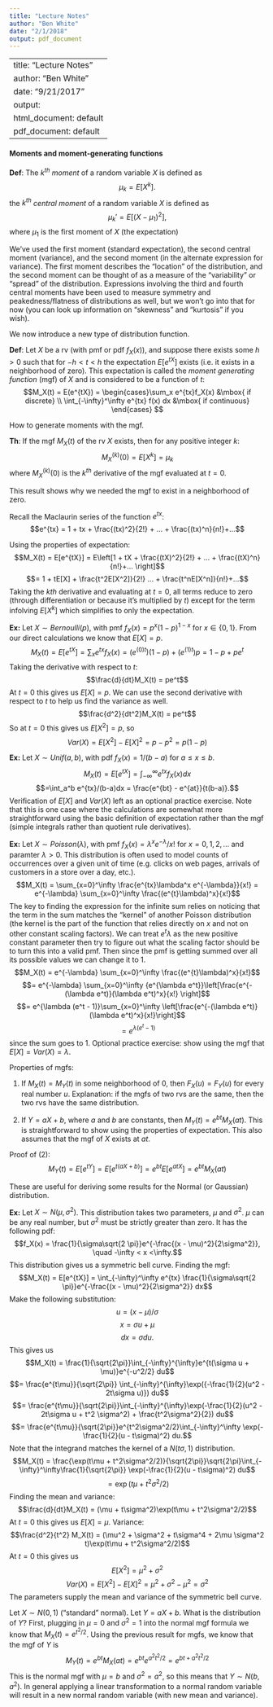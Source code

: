 ```yaml
---
title: "Lecture Notes"
author: "Ben White"
date: "2/1/2018"
output: pdf_document
---
```


---
title: "Lecture Notes"
author: "Ben White"
date: "9/21/2017"
output:
  html_document: default
  pdf_document: default
---

#### Moments and moment-generating functions

**Def**: The $k^{th}$ *moment* of a random variable $X$ is defined as $$\mu_k = E[X^k].$$ the $k^{th}$ *central moment* of a random variable $X$ is defined as $$\mu_k' = E[(X - \mu_1)^2],$$ where $\mu_1$ is the first moment of $X$ (the expectation)

We've used the first moment (standard expectation), the second central moment (variance), and the second moment (in the alternate expression for variance). The first moment describes the "location" of the distribution, and the second moment can be thought of as a measure of the "variability" or "spread" of the distribution. Expressions involving the third and fourth central moments have been used to measure symmetry and peakedness/flatness of distributions as well, but we won't go into that for now (you can look up information on "skewness" and "kurtosis" if you wish).

We now introduce a new type of distribution function.

**Def**: Let $X$ be a rv (with pmf or pdf $f_X(x))$, and suppose there exists some $h>0$ such that for $-h < t < h$ the expectation $E[e^{tX}]$ exists (i.e. it exists in a neighborhood of zero). This expectation is called the *moment generating function* (mgf) of $X$ and is considered to be a function of $t$: $$M_X(t) = E(e^{tX}) = \begin{cases}\sum_x e^{tx}f_X(x) &\mbox{ if discrete} \\
\int_{-\infty}^\infty e^{tx} f(x) dx &\mbox{ if continuous}
\end{cases}
$$

How to generate moments with the mgf.

**Th**: If the mgf $M_X(t)$ of the rv $X$ exists, then for any positive integer $k$: $$M_X^{(k)}(0) = E[X^k] = \mu_k$$ where $M_X^{(k)}(0)$ is the $k^{th}$ derivative of the mgf evaluated at $t = 0$. 

This result shows why we needed the mgf to exist in a neighborhood of zero.

Recall the Maclaurin series of the function $e^{tx}$: $$e^{tx} = 1 + tx + \frac{(tx)^2}{2!} + ... + \frac{(tx)^n}{n!}+...$$

Using the properties of expectation: $$M_X(t) = E[e^{tX}] = E\left[1 + tX + \frac{(tX)^2}{2!} + ... + \frac{(tX)^n}{n!}+... \right]$$ $$= 1 + tE[X] + \frac{t^2E[X^2]}{2!} ... + \frac{t^nE[X^n]}{n!}+...$$ Taking the $kth$ derivative and evaluating at $t=0$, all terms reduce to zero (through differentiation or because it's multiplied by $t$) except for the term infolving $E[X^k]$ which simplifies to only the expectation.

**Ex:** Let $X \sim Bernoulli(p)$, with pmf $f_X(x) = p^x(1 - p)^{1-x}$ for $x \in \{0,1\}$. From our direct calculations we know that $E[X] = p$. $$M_X(t) = E[e^{tX}] = \sum_x e^{tx} f_X(x) = (e^{(0)t})(1-p) + (e^{(1)t})p = 1 - p + pe^t$$ Taking the derivative with respect to $t$: $$\frac{d}{dt}M_X(t) = pe^t$$ At $t = 0$ this gives us $E[X] = p$. We can use the second derivative with respect to $t$ to help us find the variance as well. $$\frac{d^2}{dt^2}M_X(t) = pe^t$$ So at $t = 0$ this gives us $E[X^2] = p$, so $$Var(X) = E[X^2] - E[X]^2 = p - p^2 = p(1 - p)$$

**Ex:** Let $X \sim Unif(a, b)$, with pdf $f_X(x) = 1/(b-a)$ for $a \leq x \leq b$. $$M_X(t) = E[e^{tX}] = \int_{-\infty}^\infty e^{tx}f_X(x) dx$$ $$=\int_a^b e^{tx}/(b-a)dx = \frac{e^{bt} - e^{at}}{t(b-a)}.$$ Verification of $E[X]$ and $Var(X)$ left as an optional practice exercise. Note that this is one case where the calculations are somewhat more straightforward using the basic definition of expectation rather than the mgf (simple integrals rather than quotient rule derivatives). 

**Ex:** Let $X \sim Poisson(\lambda)$, with pmf $f_X(x) = \lambda^x e^{-\lambda}/x!$ for $x=0,1,2,...$ and paramter $\lambda>0$. This distribution is often used to model counts of occurrences over a given unit of time (e.g. clicks on web pages, arrivals of customers in a store over a day, etc.). $$M_X(t) = \sum_{x=0}^\infty \frac{e^{tx}\lambda^x e^{-\lambda}}{x!} = e^{-\lambda} \sum_{x=0}^\infty \frac{(e^{t}\lambda)^x}{x!}$$ The key to finding the expression for the infinite sum relies on noticing that the term in the sum matches the "kernel" of another Poisson distribution (the kernel is the part of the function that relies directly on $x$ and not on other constant scaling factors). We can treat $e^t\lambda$ as the new positive constant parameter then try to figure out what the scaling factor should be to turn this into a valid pmf. Then since the pmf is getting summed over all its possible values we can change it to 1. $$M_X(t) = e^{-\lambda} \sum_{x=0}^\infty \frac{(e^{t}\lambda)^x}{x!}$$ $$= e^{-\lambda} \sum_{x=0}^\infty {e^{\lambda e^t}}\left[\frac{e^{-(\lambda e^t)}(\lambda e^t)^x}{x!} \right]$$ $$= e^{\lambda (e^t - 1)}\sum_{x=0}^\infty \left[\frac{e^{-(\lambda e^t)}(\lambda e^t)^x}{x!}\right]$$ $$= e^{\lambda (e^t - 1)}$$ since the sum goes to 1. Optional practice exercise: show using the mgf that $E[X] = Var(X) = \lambda$.

Properties of mgfs:

1. If $M_X(t) = M_Y(t)$ in some neighborhood of 0, then $F_X(u) = F_Y(u)$ for every real number $u$. Explanation: if the mgfs of two rvs are the same, then the two rvs have the same distribution.

2. If $Y = aX + b$, where $a$ and $b$ are constants, then $M_Y(t) = e^{bt}M_X(at)$. This is straightforward to show using the properties of expectation. This also assumes that the mgf of $X$ exists at $at$.

Proof of (2): $$M_Y(t) = E[e^{tY}]=E[e^{t(aX + b)}] = e^{bt}E[e^{atX}] = e^{bt}M_X(at)$$

These are useful for deriving some results for the Normal (or Gaussian) distribution.

**Ex:** Let $X \sim N(\mu, \sigma^2)$. This distribution takes two parameters, $\mu$ and $\sigma^2$. $\mu$ can be any real number, but $\sigma^2$ must be strictly greater than zero. It has the following pdf: $$f_X(x) = \frac{1}{\sigma\sqrt{2 \pi}}e^{-\frac{(x - \mu)^2}{2\sigma^2}}, \quad -\infty < x <\infty.$$ This distribution gives us a symmetric bell curve. Finding the mgf: $$M_X(t) = E[e^{tX}] = \int_{-\infty}^\infty e^{tx} \frac{1}{\sigma\sqrt{2 \pi}}e^{-\frac{(x - \mu)^2}{2\sigma^2}} dx$$ Make the following substitution: $$u = (x - \mu)/\sigma$$ $$x = \sigma u  + \mu$$ $$dx = \sigma du.$$ This gives us $$M_X(t) = \frac{1}{\sqrt{2\pi}}\int_{-\infty}^{\infty}e^{t(\sigma u + \mu)}e^{-u^2/2} du$$ $$= \frac{e^{t\mu}}{\sqrt{2\pi}} \int_{-\infty}^{\infty}\exp({-\frac{1}{2}(u^2 - 2t\sigma u)}) du$$ $$= \frac{e^{t\mu}}{\sqrt{2\pi}}\int_{-\infty}^{\infty}\exp(-\frac{1}{2}(u^2 - 2t\sigma u + t^2 \sigma^2) + \frac{t^2\sigma^2}{2}) du$$ $$= \frac{e^{t\mu}}{\sqrt{2\pi}}e^{t^2\sigma^2/2}\int_{-\infty}^\infty \exp(-\frac{1}{2}(u - t\sigma)^2) du.$$ Note that the integrand matches the kernel of a $N(t\sigma, 1)$ distribution. $$M_X(t) = \frac{\exp(t\mu + t^2\sigma^2/2)}{\sqrt{2\pi}}\sqrt{2\pi}\int_{-\infty}^\infty\frac{1}{\sqrt{2\pi}} \exp(-\frac{1}{2}(u - t\sigma)^2) du$$ $$= \exp(t\mu + t^2\sigma^2/2)$$ Finding the mean and variance: $$\frac{d}{dt}M_X(t) = (\mu + t\sigma^2)\exp(t\mu + t^2\sigma^2/2)$$ At $t = 0$ this gives us $E[X] = \mu$. Variance: $$\frac{d^2}{t^2} M_X(t) = (\mu^2 + \sigma^2 + t\sigma^4 + 2\mu \sigma^2 t)\exp(t\mu + t^2\sigma^2/2)$$ At $t = 0$ this gives us $$E[X^2] = \mu^2 + \sigma^2$$ $$Var(X) = E[X^2] - E[X]^2 = \mu^2 + \sigma^2  - \mu^2 = \sigma^2$$ The parameters supply the mean and variance of the symmetric bell curve. 

Let $X \sim N(0, 1)$ ("standard" normal). Let $Y = aX + b$. What is the distribution of $Y$? First, plugging in $\mu = 0$ and $\sigma^2 = 1$ into the normal mgf formula we know that $M_X(t) =e^{t^2/2}$. Using the previous result for mgfs, we know that the mgf of $Y$ is $$M_Y(t) = e^{bt}M_X(at) = e^{bt}e^{a^2t^2/2} = e^{bt + a^2t^2/2}$$ This is the normal mgf with $\mu = b$ and $\sigma^2 = a^2$, so this means that $Y \sim N(b, a^2)$. In general applying a linear transformation to a normal random variable will result in a new normal random variable (with new mean and variance). 
